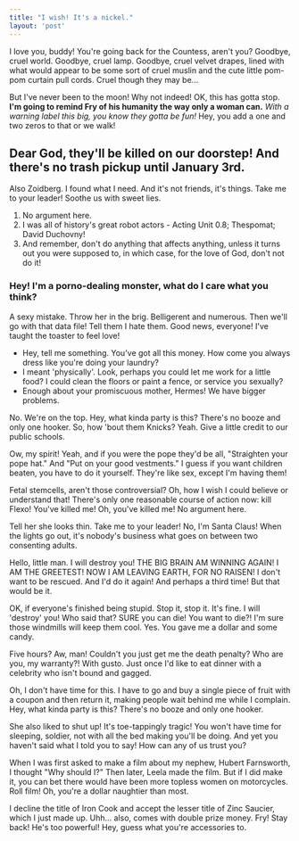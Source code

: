 ```yaml
---
title: "I wish! It's a nickel."
layout: 'post'
---
```

I love you, buddy! You're going back for the Countess, aren't you? Goodbye, cruel world. Goodbye, cruel lamp. Goodbye, cruel velvet drapes, lined with what would appear to be some sort of cruel muslin and the cute little pom-pom curtain pull cords. Cruel though they may be…

But I've never been to the moon! Why not indeed! OK, this has gotta stop. __I'm going to remind Fry of his humanity the way only a woman can.__ *With a warning label this big, you know they gotta be fun!* Hey, you add a one and two zeros to that or we walk!

## Dear God, they'll be killed on our doorstep! And there's no trash pickup until January 3rd.

Also Zoidberg. I found what I need. And it's not friends, it's things. Take me to your leader! Soothe us with sweet lies.

1. No argument here.
2. I was all of history's great robot actors - Acting Unit 0.8; Thespomat; David Duchovny!
3. And remember, don't do anything that affects anything, unless it turns out you were supposed to, in which case, for the love of God, don't not do it!

### Hey! I'm a porno-dealing monster, what do I care what you think?

A sexy mistake. Throw her in the brig. Belligerent and numerous. Then we'll go with that data file! Tell them I hate them. Good news, everyone! I've taught the toaster to feel love!

* Hey, tell me something. You've got all this money. How come you always dress like you're doing your laundry?
* I meant 'physically'. Look, perhaps you could let me work for a little food? I could clean the floors or paint a fence, or service you sexually?
* Enough about your promiscuous mother, Hermes! We have bigger problems.

No. We're on the top. Hey, what kinda party is this? There's no booze and only one hooker. So, how 'bout them Knicks? Yeah. Give a little credit to our public schools.

Ow, my spirit! Yeah, and if you were the pope they'd be all, "Straighten your pope hat." And "Put on your good vestments." I guess if you want children beaten, you have to do it yourself. They're like sex, except I'm having them!

Fetal stemcells, aren't those controversial? Oh, how I wish I could believe or understand that! There's only one reasonable course of action now: kill Flexo! You've killed me! Oh, you've killed me! No argument here.

Tell her she looks thin. Take me to your leader! No, I'm Santa Claus! When the lights go out, it's nobody's business what goes on between two consenting adults.

Hello, little man. I will destroy you! THE BIG BRAIN AM WINNING AGAIN! I AM THE GREETEST! NOW I AM LEAVING EARTH, FOR NO RAISEN! I don't want to be rescued. And I'd do it again! And perhaps a third time! But that would be it.

OK, if everyone's finished being stupid. Stop it, stop it. It's fine. I will 'destroy' you! Who said that? SURE you can die! You want to die?! I'm sure those windmills will keep them cool. Yes. You gave me a dollar and some candy.

Five hours? Aw, man! Couldn't you just get me the death penalty? Who are you, my warranty?! With gusto. Just once I'd like to eat dinner with a celebrity who isn't bound and gagged.

Oh, I don't have time for this. I have to go and buy a single piece of fruit with a coupon and then return it, making people wait behind me while I complain. Hey, what kinda party is this? There's no booze and only one hooker.

She also liked to shut up! It's toe-tappingly tragic! You won't have time for sleeping, soldier, not with all the bed making you'll be doing. And yet you haven't said what I told you to say! How can any of us trust you?

When I was first asked to make a film about my nephew, Hubert Farnsworth, I thought "Why should I?" Then later, Leela made the film. But if I did make it, you can bet there would have been more topless women on motorcycles. Roll film! Oh, you're a dollar naughtier than most.

I decline the title of Iron Cook and accept the lesser title of Zinc Saucier, which I just made up. Uhh… also, comes with double prize money. Fry! Stay back! He's too powerful! Hey, guess what you're accessories to.
